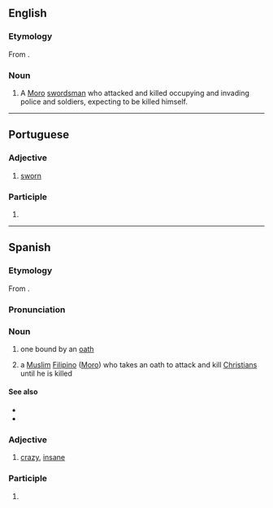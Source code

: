 ==English==
{{wikipedia}}

===Etymology===
From {{bor|en|es|juramentado}}.

===Noun===
{{en-noun}}

# {{lb|en|historical}} A [[Moro]] [[swordsman]] who attacked and killed occupying and invading police and soldiers, expecting to be killed himself.

----

==Portuguese==

===Adjective===
{{pt-adj}}

# [[sworn]]

===Participle===
{{pt-pp}}

# {{pt-verb form of|juramentar}}

----

==Spanish==

===Etymology===
From {{af|es|juramentar|-ado}}.

===Pronunciation===
{{es-IPA}}

===Noun===
{{es-noun|m}}

# one bound by an [[oath]]
# {{lb|es|Philippines|historical}} a [[Muslim]] [[Filipino]] ([[Moro]]) who takes an oath to attack and kill [[Christian]]s until he is killed

====See also====
* {{l|es|sabil ullah}}
* {{l|es|amok}}

===Adjective===
{{es-adj}}

# {{lb|es|Philippines}} [[crazy]], [[insane]]

===Participle===
{{es-past participle}}

# {{es-verb form of|juramentar}}